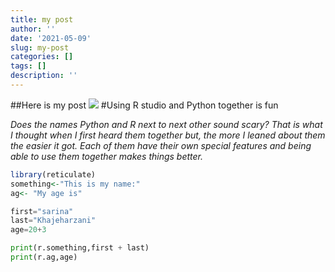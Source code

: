 ```yaml
---
title: my post
author: ''
date: '2021-05-09'
slug: my-post
categories: []
tags: []
description: ''
---
```



##Here is my post
![](/post/2021-05-09-my-post_files/pic.jpg)
#Using R studio and Python together is fun

*Does the names Python and R next to next other sound scary? That is what I thought when I first heard them together but, the more I leaned about them the easier it got. Each of them have their own special features and being able to use them together makes things better.  *
```R
library(reticulate)
something<-"This is my name:"
ag<- "My age is"
```


```python
first="sarina"
last="Khajeharzani"
age=20+3

print(r.something,first + last)
print(r.ag,age)

```
